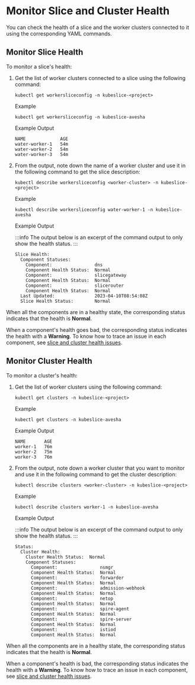 # Monitor Slice and Cluster Health 
You can check the health of a slice and the worker clusters connected to it using the 
corresponding YAML commands. 

## Monitor Slice Health 
To monitor a slice's health: 

1. Get the list of worker clusters connected to a slice using the following command:
   ```
   kubectl get workersliceconfig -n kubeslice-<project>
   ```
   Example
   ```
   kubectl get workersliceconfig -n kubeslice-avesha
   ```

   Example Output
   ```
   NAME             AGE
   water-worker-1   54m
   water-worker-2   54m
   water-worker-3   54m
   ```

2. From the output, note down the name of a worker cluster and use it in the following command to 
   get the slice description:
   
   ```
   kubectl describe workersliceconfig <worker-cluster> -n kubeslice-<project>
   ```
   Example
   ```
   kubectl describe workersliceconfig water-worker-1 -n kubeslice-avesha
   ```

   Example Output 

   :::info 
   The output below is an excerpt of the command output to only show the health status. 
   :::

   ```
   Slice Health:
     Component Statuses:
       Component:                dns
       Component Health Status:  Normal
       Component:                slicegateway
       Component Health Status:  Normal
       Component:                slicerouter
       Component Health Status:  Normal
     Last Updated:               2023-04-10T08:54:08Z
     Slice Health Status:        Normal

When all the components are in a healthy state, the corresponding status indicates that 
the health is **Normal**. 

When a component's health goes bad, the corresponding status indicates the health 
with a **Warning**. To know how to trace an issue in each component, see [slice and cluster health issues](../troubleshooting-guide#slice-and-cluster-health-issues).

## Monitor Cluster Health 
To monitor a cluster's health: 

1. Get the list of worker clusters using the following command:

   ```
   kubectl get clusters -n kubeslice-<project>
   ```
   
   Example
   ```
   kubectl get clusters -n kubeslice-avesha
   ```
   Example Output
   ```
   NAME       AGE
   worker-1   76m
   worker-2   75m
   worker-3   76m
   ```

2. From the output, note down a worker cluster that you want to monitor and use it in the following 
   command to get the cluster description:

   ```
   kubectl describe clusters <worker-cluster> -n kubeslice-<project>
   ```

   Example

   ```
   kubectl describe clusters worker-1 -n kubeslice-avesha
   ```

   Example Output 

   :::info 
   The output below is an excerpt of the command output to only show the health status. 
   :::

   ```
   Status:
     Cluster Health:
       Cluster Health Status:  Normal
       Component Statuses:
         Component:                nsmgr
         Component Health Status:  Normal
         Component:                forwarder
         Component Health Status:  Normal
         Component:                admission-webhook
         Component Health Status:  Normal
         Component:                netop
         Component Health Status:  Normal
         Component:                spire-agent
         Component Health Status:  Normal
         Component:                spire-server
         Component Health Status:  Normal
         Component:                istiod
         Component Health Status:  Normal
   ```

When all the components are in a healthy state, the corresponding status indicates that 
the health is **Normal**. 

When a component's health is bad, the corresponding status indicates the health 
with a **Warning**. To know how to trace an issue in each component, see [slice and cluster health issues](../troubleshooting-guide#slice-and-cluster-health-issues).